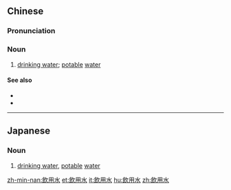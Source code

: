 ==Chinese==
{{zh-forms|s=饮用水|type=21}}

===Pronunciation===
{{zh-pron
|m=yǐnyòngshuǐ
|mn=ím-iōng-chúi
|cat=n
}}

===Noun===
{{zh-noun}}

# [[drinking water]]; [[potable]] [[water]]

====See also====
* {{zh-l|淡水}}
* {{zh-l|泉水}}

----

==Japanese==
{{ja-kanjitab|いん|よう|すい|yomi=on}}

===Noun===
{{ja-noun|いんようすい}}

# [[drinking water]], [[potable]] [[water]]

[[zh-min-nan:飲用水]]
[[et:飲用水]]
[[it:飲用水]]
[[hu:飲用水]]
[[zh:飲用水]]